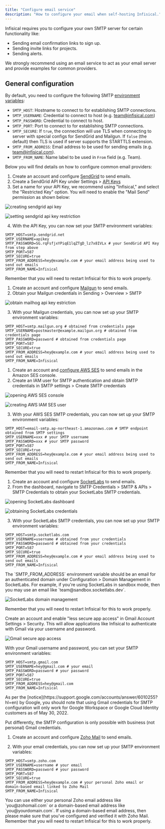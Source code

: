 ```yaml
---
title: "Configure email service"
description: "How to configure your email when self-hosting Infisical."
---
```


Infisical requires you to configure your own SMTP server for certain functionality like:

- Sending email confirmation links to sign up.
- Sending invite links for projects.
- Sending alerts.

We strongly recommend using an email service to act as your email server and provide examples for common providers.

## General configuration

By default, you need to configure the following SMTP [environment variables](https://infisical.com/docs/self-hosting/configuration/envars):

- `SMTP_HOST`: Hostname to connect to for establishing SMTP connections.
- `SMTP_USERNAME`: Credential to connect to host (e.g. team@infisical.com)
- `SMTP_PASSWORD`: Credential to connect to host.
- `SMTP_PORT`: Port to connect to for establishing SMTP connections.
- `SMTP_SECURE`: If `true`, the connection will use TLS when connecting to server with special configs for SendGrid and Mailgun. If `false` (the default) then TLS is used if server supports the STARTTLS extension.
- `SMTP_FROM_ADDRESS`: Email address to be used for sending emails (e.g. team@infisical.com).
- `SMTP_FROM_NAME`: Name label to be used in `From` field (e.g. Team).

Below you will find details on how to configure common email providers:

<AccordionGroup>
<Accordion title="Twilio SendGrid">

1. Create an account and configure [SendGrid](https://sendgrid.com) to send emails.
2. Create a SendGrid API Key under Settings > [API Keys](https://app.sendgrid.com/settings/api_keys)
3. Set a name for your API Key, we recommend using "Infisical," and select the "Restricted Key" option. You will need to enable the "Mail Send" permission as shown below:

![creating sendgrid api key](../../images/email-sendgrid-create-key.png)

![setting sendgrid api key restriction](../../images/email-sendgrid-restrictions.png)

4. With the API Key, you can now set your SMTP environment variables:

```
SMTP_HOST=smtp.sendgrid.net
SMTP_USERNAME=apikey
SMTP_PASSWORD=SG.rqFsfjxYPiqE1lqZTgD_lz7x8IVLx # your SendGrid API Key from step above
SMTP_PORT=587
SMTP_SECURE=true
SMTP_FROM_ADDRESS=hey@example.com # your email address being used to send out emails
SMTP_FROM_NAME=Infisical
```

  <Info>
    Remember that you will need to restart Infisical for this to work properly.
  </Info>
</Accordion>

<Accordion title="Mailgun">

1. Create an account and configure [Mailgun](https://www.mailgun.com) to send emails.
2. Obtain your Mailgun credentials in Sending > Overview > SMTP

![obtain mailhog api key estriction](../../images/email-mailhog-credentials.png)

3. With your Mailgun credentials, you can now set up your SMTP environment variables:

```
SMTP_HOST=smtp.mailgun.org # obtained from credentials page
SMTP_USERNAME=postmaster@example.mailgun.org # obtained from credentials page
SMTP_PASSWORD=password # obtained from credentials page
SMTP_PORT=587
SMTP_SECURE=true
SMTP_FROM_ADDRESS=hey@example.com # your email address being used to send out emails
SMTP_FROM_NAME=Infisical
```

</Accordion>

<Accordion title="AWS SES">

1. Create an account and [configure AWS SES](https://aws.amazon.com/premiumsupport/knowledge-center/ses-set-up-connect-smtp/) to send emails in the Amazon SES console.
2. Create an IAM user for SMTP authentication and obtain SMTP credentials in SMTP settings > Create SMTP credentials

![opening AWS SES console](../../images/email-aws-ses-console.png)

![creating AWS IAM SES user](../../images/email-aws-ses-user.png)

3. With your AWS SES SMTP credentials, you can now set up your SMTP environment variables:

```
SMTP_HOST=email-smtp.ap-northeast-1.amazonaws.com # SMTP endpoint obtained from SMTP settings
SMTP_USERNAME=xxx # your SMTP username
SMTP_PASSWORD=xxx # your SMTP password
SMTP_PORT=587
SMTP_SECURE=true
SMTP_FROM_ADDRESS=hey@example.com # your email address being used to send out emails
SMTP_FROM_NAME=Infisical
```

<Info>
  Remember that you will need to restart Infisical for this to work properly.
</Info>
</Accordion>

<Accordion title="SocketLabs">

1. Create an account and configure [SocketLabs](https://www.socketlabs.com/) to send emails.
2. From the dashboard, navigate to SMTP Credentials > SMTP & APIs > SMTP Credentials to obtain your SocketLabs SMTP credentials.

![opening SocketLabs dashboard](../../images/email-socketlabs-dashboard.png)

![obtaining SocketLabs credentials](../../images/email-socketlabs-credentials.png)

3. With your SocketLabs SMTP credentials, you can now set up your SMTP environment variables:

```
SMTP_HOST=smtp.socketlabs.com
SMTP_USERNAME=username # obtained from your credentials
SMTP_PASSWORD=password # obtained from your credentials
SMTP_PORT=587
SMTP_SECURE=true
SMTP_FROM_ADDRESS=hey@example.com # your email address being used to send out emails
SMTP_FROM_NAME=Infisical
```

<Note>
  The `SMTP_FROM_ADDRESS` environment variable should be an email for an
  authenticated domain under Configuration > Domain Management in SocketLabs.
  For example, if you're using SocketLabs in sandbox mode, then you may use an
  email like `team@sandbox.socketlabs.dev`.
</Note>

![SocketLabs domain management](../../images/email-socketlabs-domains.png)

<Info>
  Remember that you will need to restart Infisical for this to work properly.
</Info>
</Accordion>

<Accordion title="Gmail">

Create an account and enable "less secure app access" in Gmail Account Settings > Security. This will allow
applications like Infisical to authenticate with Gmail via your username and password.

![Gmail secure app access](../../images/email-gmail-app-access.png)

With your Gmail username and password, you can set your SMTP environment variables:

```
SMTP_HOST=smtp.gmail.com
SMTP_USERNAME=hey@gmail.com # your email
SMTP_PASSWORD=password # your password
SMTP_PORT=587
SMTP_SECURE=true
SMTP_FROM_ADDRESS=hey@gmail.com
SMTP_FROM_NAME=Infisical
```

<Warning>
  As per the [notice](https://support.google.com/accounts/answer/6010255?hl=en) by Google, you should note that using Gmail credentials for SMTP configuration
  will only work for Google Workspace or Google Cloud Identity customers as of May 30, 2022.

  Put differently, the SMTP configuration is only possible with business (not personal) Gmail credentials.
</Warning>

</Accordion>

<Accordion title="Zoho Mail">

1. Create an account and configure [Zoho Mail](https://www.zoho.com/mail/) to send emails.

2. With your email credentials, you can now set up your SMTP environment variables:

```
SMTP_HOST=smtp.zoho.com
SMTP_USERNAME=username # your email
SMTP_PASSWORD=password # your password
SMTP_PORT=587
SMTP_SECURE=true
SMTP_FROM_ADDRESS=hey@example.com # your personal Zoho email or domain-based email linked to Zoho Mail
SMTP_FROM_NAME=Infisical
```

<Note>
  You can use either your personal Zoho email address like `you@zohomail.com` or
  a domain-based email address like `you@yourdomain.com`. If using a
  domain-based email address, then please make sure that you've configured and
  verified it with Zoho Mail.
</Note>

<Info>
  Remember that you will need to restart Infisical for this to work properly.
</Info>
</Accordion>

</AccordionGroup>
